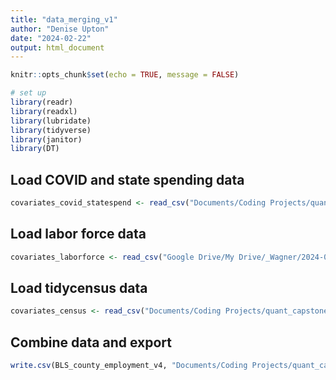 ```yaml
---
title: "data_merging_v1"
author: "Denise Upton"
date: "2024-02-22"
output: html_document
---
```


```r
knitr::opts_chunk$set(echo = TRUE, message = FALSE)

# set up
library(readr)
library(readxl)
library(lubridate)
library(tidyverse)
library(janitor)
library(DT)
```

## Load COVID and state spending data

```r
covariates_covid_statespend <- read_csv("Documents/Coding Projects/quant_capstone/data_raw/covariates_covid_statespend_v1.csv")

```

## Load labor force data

```r
covariates_laborforce <- read_csv("Google Drive/My Drive/_Wagner/2024-01/Capstone/Data/county_laborforce.csv")
```

## Load tidycensus data

```r
covariates_census <- read_csv("Documents/Coding Projects/quant_capstone/data_raw/BLS_county_employment.csv")

```

## Combine data and export

```r



write.csv(BLS_county_employment_v4, "Documents/Coding Projects/quant_capstone/data_clean/data_v1.csv", row.names=FALSE)

```



